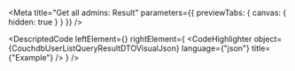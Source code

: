 
<Meta title="Get all admins: Result" parameters={{ previewTabs: { canvas: { hidden: true } } }} />

<DescriptedCode
  leftElement={<CouchdbUserListQueryResultDTODesc />}
  rightElement={
    <CodeHighlighter
      object={CouchdbUserListQueryResultDTOVisualJson}
      language={"json"}
      title={"Example"}
    />
  }
/>
